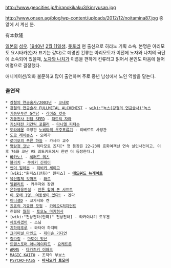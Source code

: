 http://www.geocities.jp/hiranokikaku3/kinryusan.jpg

http://www.onsen.ag/blog/wp-content/uploads/2012/12/noitamina87.jpg
중앙에 서 계신 분.

有本欽隆

[[일본]]의 [[성우]]. [[1940년]] [[2월 11일]]생. [[돗토리]] 현 출신으로 히라노 기획 소속. 본명은 아리모토 요시타카(한자 표기는 같다)로 예명인 킨류는 아리모토가 이전에 노자와 나치의 극단에 소속되어 있을때, [[노자와 나치]]가 이름을 편하게 킨류라고 읽어서 본인도 마음에 들어 예명으로 결정했다.

애니메이션/외화 불문하고 많이 출연하며 주로 중년 남성에서 노인 역할을 맡는다.

=== 출연작 ===
 * [[강철의 연금술사/2003년]] - [[코네로]]
 * [[강철의 연금술사 FULLMETAL ALCHEMIST]] - [[wiki:"녹스(강철의 연금술사)"녹스]]
 * [[기동무투전 G건담]] - [[라이조 캇슈]]
 * [[기동전사 건담 SEED]] - [[패트릭 자라]]
 * [[기신대전 기간틱 포뮬러]] - [[다니엘 피터슨]]
 * [[도라에몽]] 극장판 [[노비타의 우주표류기]] - 리베르토 사령관
 * [[도쿄 레이븐스]] - 오메가
 * [[로미오의 푸른 하늘]] - 카세라 교수
 * [[명탐정 코난]] - 하타모토 죠지[* 첫 등장은 22~23화 호화여객선 연속 살인사건이고, 이후 76화 코난 VS 괴도키드에서 한번 더 등장한다.]
 * [[바카노!]] - [[세러드 쿼츠]]
 * [[블리치]] - [[쿠치키 긴레이]]
 * [[썬더 일레븐]] - [[히비키 세이고]]
 * [wiki:"원피스(만화)" 원피스] - '''[[에드워드 뉴게이트]]'''
 * [[육신합체 갓마즈]] - [[와르]] 
 * [[엘펜리트]] - 카쿠자와 장관
 * [[은하영웅전설]] - [[안톤 힐머 폰 샤프트]]
 * [[이 중에 1명, 여동생이 있다!]] - 겐다
 * [[이니셜D]] - 코가시와 켄
 * [[죠죠의 기묘한 모험(TVA)|죠죠의 기묘한 모험]] - [[카메오]]&[[저지먼트(죠죠의 기묘한 모험)|저지먼트]]
 * 진월담 [[월희]] - [[토오노 마키히사]]
 * [wiki:"천상천하(만화)" 천상천하] - 타카야나기 도우겐
 * [[체포하겠어]] - 스님
 * [[치하야후루]] - 와타야 하지메
 * [[크리미널 마인드]] - [[제이슨 기디언]]
 * [[킬라킬]] - [[마토이 잇신]]
 * [[트랜스포머 애니메이티드]] - [[요케트론]]
 * [[ARMS]] - [[다카츠키 이와오]]
 * [[MAGIC KAITO]] - 조직의 부보스
 * [[PSYCHO-PASS]] - '''[[마사오카 토모미]]'''

